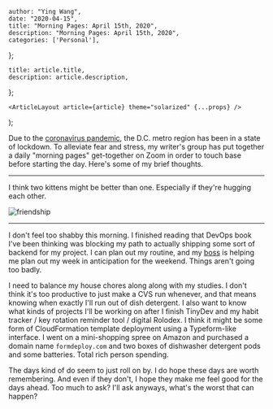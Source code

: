 

    author: "Ying Wang",
    date: "2020-04-15",
    title: "Morning Pages: April 15th, 2020",
    description: "Morning Pages: April 15th, 2020",
    categories: ['Personal'],
};

    title: article.title,
    description: article.description,
};

    <ArticleLayout article={article} theme="solarized" {...props} />
);


Due to the [coronavirus
pandemic](https://en.wikipedia.org/wiki/2019-20_coronavirus_pandemic), the D.C.
metro region has been in a state of lockdown. To alleviate fear and stress, my
writer's group has put together a daily "morning pages" get-together on Zoom in
order to touch base before starting the day. Here's some of my brief thoughts.

---

I think two kittens might be better than one. Especially if they're hugging each
other.

![friendship](/img/posts/2020/04/15/morning_pages.jpg)

---

I don't feel too shabby this morning. I finished reading that DevOps book I've
been thinking was blocking my path to actually shipping some sort of backend for
my project. I can plan out my routine, and my
[boss](https://bossasaservice.life/) is helping me plan out my week in
anticipation for the weekend. Things aren't going too badly.

I need to balance my house chores along along with my studies. I don't think
it's too productive to just make a CVS run whenever, and that means knowing when
exactly I'll run out of dish detergent. I also want to know what kinds of
projects I'll be working on after I finish TinyDev and my habit tracker / key
rotation reminder tool / digital Rolodex. I think it might be some form of
CloudFormation template deployment using a Typeform-like interface. I went on a
mini-shopping spree on Amazon and purchased a domain name `formdeploy.com` and
two boxes of dishwasher detergent pods and some batteries. Total rich person
spending.

The days kind of do seem to just roll on by. I do hope these days are worth
remembering. And even if they don't, I hope they make me feel good for the days
ahead. Too much to ask? I'll ask anyways, what's the worst that can happen?

